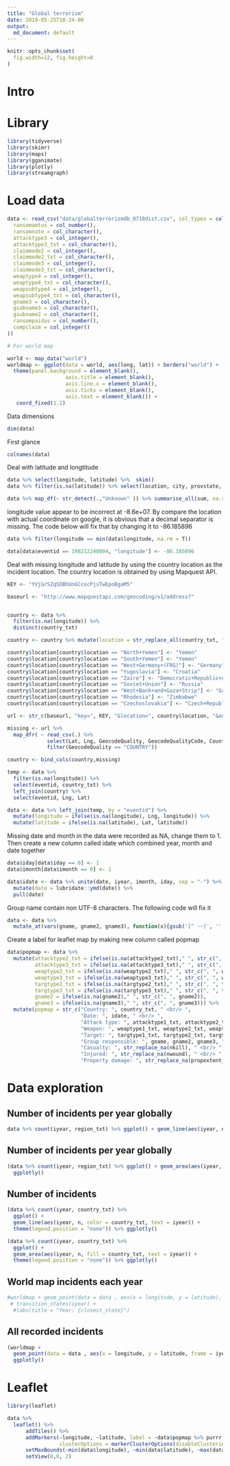 ```yaml
---
title: "Global terrorism"
date: 2019-05-25T10-24-00
output: 
  md_document: default
---
```


```r
knitr::opts_chunk$set(
  fig.width=12, fig.height=8
)

```

# Intro

# Library

```r
library(tidyverse)
library(skimr)
library(maps)
library(gganimate)
library(plotly)
library(streamgraph)
```

# Load data

```r
data <- read_csv("data/globalterrorismdb_0718dist.csv", col_types = cols(
  ransomamtus = col_number(),
  ransomnote = col_character(),
  attacktype3 = col_integer(),
  attacktype3_txt = col_character(),
  claimmode2 = col_integer(),
  claimmode2_txt = col_character(),
  claimmode3 = col_integer(),
  claimmode3_txt = col_character(),
  weaptype4 = col_integer(),
  weaptype4_txt = col_character(),
  weapsubtype4 = col_integer(),
  weapsubtype4_txt = col_character(),
  gname3 = col_character(),
  gsubname3 = col_character(),
  gsubname2 = col_character(),
  ransompaidus = col_number(),
  compclaim = col_integer()
))

# For world map

world <- map_data("world")
worldmap <- ggplot(data = world, aes(long, lat)) + borders("world") +
  theme(panel.background = element_blank(),
                   axis.title = element_blank(),
                   axis.line.x = element_blank(),
                   axis.ticks = element_blank(),
                   axis.text = element_blank()) +
   coord_fixed(1.2)


```

Data dimensions

```r
dim(data)
```

First glance

```r
colnames(data)
```


Deal with latitude and longtitude
```r
data %>% select(longitude, latitude) %>%  skim()
data %>% filter(is.na(latitude)) %>% select(location, city, provstate, country_txt, specificity) %>% filter(is.na(specificity))

data %>% map_df(~ str_detect(.,"Unknown" )) %>% summarise_all(sum, na.rm = TRUE)
```

longitude value appear to be incorrect at -8.6e+07. By compare the location with actual coordinate on google, it is obvious that a decimal separator is missing. The code below will fix that by changing it to -86.185896

```r
data %>% filter(longitude == min(data$longitude, na.rm = T))

data[data$eventid == 198212240004, "longitude"] <- -86.185896

```

Deal with missing longitude and latitude by using the country location as the incident location. The country location is obtained by using Mapquest API. 

```r
KEY <- "YVjGrSZqSDBhUnGCcocPjsTwEpoBgaM5"
```



```r

baseurl <- "http://www.mapquestapi.com/geocoding/v1/address?"


country <- data %>%  
  filter(is.na(longitude)) %>% 
  distinct(country_txt) 

country <- country %>% mutate(location = str_replace_all(country_txt, " ", "+"))

country$location[country$location == "North+Yemen"] <- "Yemen"
country$location[country$location == "South+Yemen"] <- "Yemen"
country$location[country$location == "West+Germany+(FRG)"] <- "Germany"
country$location[country$location == "Yugoslavia"] <- "Croatia"
country$location[country$location == "Zaire"] <- "Democratic+Republic+of+the+Congo"
country$location[country$location == "Soviet+Union"] <- "Russia"
country$location[country$location == "West+Bank+and+Gaza+Strip"] <- "Gaza+Strip"
country$location[country$location == "Rhodesia"] <- "Zimbabwe"
country$location[country$location == "Czechoslovakia"] <- "Czech+Republic" 

url <- str_c(baseurl, "key=", KEY, "&location=", country$location, "&outFormat=csv")

missing <- url %>% 
  map_dfr( ~ read_csv(.) %>% 
             select(Lat, Lng, GeocodeQuality, GeocodeQualityCode, Country) %>% 
             filter(GeocodeQuality == "COUNTRY"))

country <- bind_cols(country,missing) 

temp <- data %>% 
  filter(is.na(longitude)) %>% 
  select(eventid, country_txt) %>% 
  left_join(country) %>%  
  select(eventid, Lng, Lat)

data <- data %>% left_join(temp, by = "eventid") %>% 
  mutate(longitude = ifelse(is.na(longitude), Lng, longitude)) %>% 
  mutate(latitude = ifelse(is.na(latitude), Lat, latitude))
```

Missing date and month in the data were recorded as NA, change them to 1. Then create a new column called idate which combined year, month and date together

```r

data$iday[data$iday == 0] <- 1
data$imonth[data$imonth == 0] <- 1

data$idate <- data %>% unite(date, iyear, imonth, iday, sep = "-") %>% 
  mutate(date = lubridate::ymd(date)) %>% 
  pull(date)

```

Group name contain non UTF-8 characters. The following code will fix it

```r
data <- data %>% 
  mutate_at(vars(gname, gname2, gname3), function(x){gsub('[^ -~]', '', x)})
```

Create a label for leaflet map by making new column called popmap

```r
data$popmap <- data %>% 
  mutate(attacktype2_txt = ifelse(is.na(attacktype2_txt)," ", str_c(", ", attacktype2_txt)),
         attacktype3_txt = ifelse(is.na(attacktype3_txt)," ", str_c(", ", attacktype3_txt)),
         weaptype2_txt = ifelse(is.na(weaptype2_txt)," ", str_c(", ", weaptype2_txt)),
         weaptype3_txt = ifelse(is.na(weaptype3_txt)," ", str_c(", ", weaptype3_txt)),
         targtype2_txt = ifelse(is.na(targtype2_txt)," ", str_c(", ", targtype2_txt)),
         targtype3_txt = ifelse(is.na(targtype3_txt)," ", str_c(", ", targtype3_txt)),
         gname2 = ifelse(is.na(gname2)," ", str_c(", ", gname2)),
         gname3 = ifelse(is.na(gname3)," ", str_c(", ", gname3))) %>% 
  mutate(popmap = str_c("Country: ", country_txt, " <br/> ", 
                        "Date: ", idate, " <br/> ",
                        "Attack type: ", attacktype1_txt, attacktype2_txt, attacktype3_txt, " <br/> ",
                        "Weapon: ", weaptype1_txt, weaptype2_txt, weaptype3_txt, " <br/> ",
                        "Target: ", targtype1_txt, targtype2_txt, targtype3_txt, " <br/> ",
                        "Group responsible: ", gname, gname2, gname3, " <br/> ",
                        "Casualty: ", str_replace_na(nkill), " <br/> ",
                        "Injured: ", str_replace_na(nwound), " <br/> ",
                        "Property damage: ", str_replace_na(propextent_txt))) %>% pull(popmap)
```


# Data exploration

## Number of incidents per year globally

```r
data %>% count(iyear, region_txt) %>% ggplot() + geom_line(aes(iyear, n, color = fct_reorder2(region_txt, n, iyear))) + scale_x_continuous(breaks = 1970:2017) + theme(axis.text.x = element_text(angle = 45))
```

## Number of incidents per year globally

```r
(data %>% count(iyear, region_txt) %>% ggplot() + geom_area(aes(iyear, n, fill = region_txt)) + scale_x_continuous(breaks = 1970:2017) + theme(axis.text.x = element_text(angle = 45))) %>% 
  ggplotly()

```
## Number of incidents

```r
(data %>% count(iyear, country_txt) %>% 
  ggplot() +
  geom_line(aes(iyear, n, color = country_txt, text = iyear)) +
  theme(legend.position = "none")) %>% ggplotly()

(data %>% count(iyear, country_txt) %>% 
  ggplot() +
  geom_area(aes(iyear, n, fill = country_txt, text = iyear)) +
  theme(legend.position = "none")) %>% ggplotly()

```


## World map incidents each year

```r
#worldmap + geom_point(data = data , aes(x = longitude, y = latitude), alpha = 0.1, size = 0.5, color = "red") +
 # transition_states(iyear) +
  #labs(title = "Year: {closest_state}")
```


## All recorded incidents

```r
(worldmap + 
  geom_point(data = data , aes(x = longitude, y = latitude, frame = iyear), alpha = 0.1, size = 0.5, color = "red")) %>% 
  ggplotly()
```

# Leaflet

```r
library(leaflet)

data %>%
  leaflet() %>% 
      addTiles() %>%
      addMarkers(~longitude, ~latitude, label = ~data$popmap %>% purrr::map(shiny::HTML) ,
                 clusterOptions = markerClusterOptions(disableClusteringAtZoom = 12)) %>% 
      setMaxBounds(~min(data$longitude), ~min(data$latitude), ~max(data$longitude), ~max(data$latitude)) %>% 
      setView(0,0, 2)
```

